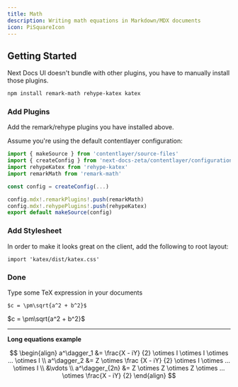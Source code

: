 ```yaml
---
title: Math
description: Writing math equations in Markdown/MDX documents
icon: PiSquareIcon
---
```


## Getting Started

Next Docs UI doesn't bundle with other plugins, you have to manually install
those plugins.

```bash
npm install remark-math rehype-katex katex
```

### Add Plugins

Add the remark/rehype plugins you have installed above.

Assume you're using the default contentlayer configuration:

```ts
import { makeSource } from 'contentlayer/source-files'
import { createConfig } from 'next-docs-zeta/contentlayer/configuration'
import rehypeKatex from 'rehype-katex'
import remarkMath from 'remark-math'

const config = createConfig(...)

config.mdx!.remarkPlugins!.push(remarkMath)
config.mdx!.rehypePlugins!.push(rehypeKatex)
export default makeSource(config)
```

### Add Stylesheet

In order to make it looks great on the client, add the following to root layout:

```tsx
import 'katex/dist/katex.css'
```

### Done

Type some TeX expression in your documents

```mdx
$c = \pm\sqrt{a^2 + b^2}$
```

$c = \pm\sqrt{a^2 + b^2}$

---

**Long equations example**

$$
\begin{align}
a^\dagger_1 &= \frac{X - iY}
{2} \otimes I \otimes I \otimes ... \otimes I \\ a^\dagger_2 &= Z \otimes \frac
{X - iY}
{2} \otimes I \otimes ... \otimes I \\ &\vdots \\ a^\dagger_{2n} &= Z \otimes Z \otimes
Z \otimes ... \otimes \frac{X - iY}
{2}
\end{align}
$$
